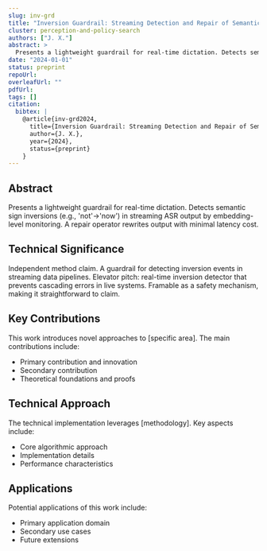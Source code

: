 ```yaml
---
slug: inv-grd
title: "Inversion Guardrail: Streaming Detection and Repair of Semantic Sign Flips in Dictation"
cluster: perception-and-policy-search
authors: ["J. X."]
abstract: >
  Presents a lightweight guardrail for real-time dictation. Detects semantic sign inversions (e.g., 'not'→'now') in streaming ASR output by embedding-level monitoring. A repair operator rewrites output with minimal latency cost.
date: "2024-01-01"
status: preprint
repoUrl: 
overleafUrl: ""
pdfUrl: 
tags: []
citation:
  bibtex: |
    @article{inv-grd2024,
      title={Inversion Guardrail: Streaming Detection and Repair of Semantic Sign Flips in Dictation},
      author={J. X.},
      year={2024},
      status={preprint}
    }
---
```


## Abstract

Presents a lightweight guardrail for real-time dictation. Detects semantic sign inversions (e.g., 'not'→'now') in streaming ASR output by embedding-level monitoring. A repair operator rewrites output with minimal latency cost.

## Technical Significance

Independent method claim. A guardrail for detecting inversion events in streaming data pipelines. Elevator pitch: real-time inversion detector that prevents cascading errors in live systems. Framable as a safety mechanism, making it straightforward to claim.

## Key Contributions

This work introduces novel approaches to [specific area]. The main contributions include:

- Primary contribution and innovation
- Secondary contribution  
- Theoretical foundations and proofs

## Technical Approach

The technical implementation leverages [methodology]. Key aspects include:

- Core algorithmic approach
- Implementation details
- Performance characteristics

## Applications

Potential applications of this work include:

- Primary application domain
- Secondary use cases
- Future extensions
